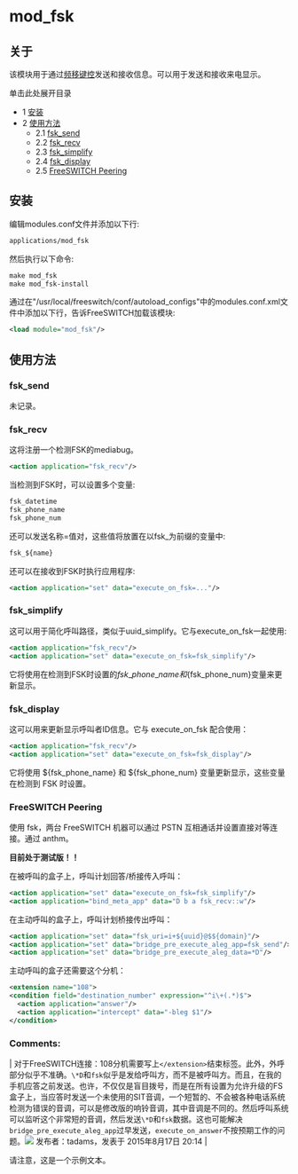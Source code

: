 # mod_fsk 

 

## 关于

该模块用于通过[频移键控](http://en.wikipedia.org/wiki/Frequency-shift%5Fkeying)发送和接收信息。可以用于发送和接收来电显示。

单击此处展开目录

* 1 [安装](#installing)
* 2 [使用方法](#usage)  
   * 2.1 [fsk\_send](#fsk_send)  
   * 2.2 [fsk\_recv](#fsk_recv)  
   * 2.3 [fsk\_simplify](#fsk_simplify)  
   * 2.4 [fsk\_display](#fsk_display)  
   * 2.5 [FreeSWITCH Peering](#freeswitch-peering)

## 安装

编辑modules.conf文件并添加以下行:

```xml
applications/mod_fsk
```

然后执行以下命令:

```xml
make mod_fsk
make mod_fsk-install 
```

通过在"/usr/local/freeswitch/conf/autoload\_configs"中的modules.conf.xml文件中添加以下行，告诉FreeSWITCH加载该模块:

```xml
<load module="mod_fsk"/>
```

## 使用方法

### fsk_send

未记录。

### fsk_recv

这将注册一个检测FSK的mediabug。

```xml
<action application="fsk_recv"/>
```

当检测到FSK时，可以设置多个变量:

```xml
fsk_datetime
fsk_phone_name
fsk_phone_num
```

还可以发送名称=值对，这些值将放置在以fsk\_为前缀的变量中:

```xml
fsk_${name}
```

还可以在接收到FSK时执行应用程序:

```xml
<action application="set" data="execute_on_fsk=..."/>
```

### fsk_simplify

这可以用于简化呼叫路径，类似于uuid\_simplify。它与execute\_on\_fsk一起使用:

```xml
<action application="fsk_recv"/>
<action application="set" data="execute_on_fsk=fsk_simplify"/>
```

它将使用在检测到FSK时设置的${fsk\_phone\_name}和${fsk\_phone\_num}变量来更新显示。

### fsk_display

这可以用来更新显示呼叫者ID信息。它与 execute_on_fsk 配合使用：

```xml
<action application="fsk_recv"/>
<action application="set" data="execute_on_fsk=fsk_display"/>
```

它将使用 ${fsk_phone_name} 和 ${fsk_phone_num} 变量更新显示，这些变量在检测到 FSK 时设置。

### FreeSWITCH Peering

使用 fsk，两台 FreeSWITCH 机器可以通过 PSTN 互相通话并设置直接对等连接。通过 anthm。

**目前处于测试版！！**

在被呼叫的盒子上，呼叫计划回答/桥接传入呼叫：

```xml
<action application="set" data="execute_on_fsk=fsk_simplify"/>
<action application="bind_meta_app" data="D b a fsk_recv::w"/>
```

在主动呼叫的盒子上，呼叫计划桥接传出呼叫：

```xml
<action application="set" data="fsk_uri=i+${uuid}@$${domain}"/>
<action application="set" data="bridge_pre_execute_aleg_app=fsk_send"/>
<action application="set" data="bridge_pre_execute_aleg_data=*D"/>
```

主动呼叫的盒子还需要这个分机：

```xml
<extension name="108">
<condition field="destination_number" expression="^i\+(.*)$">
  <action application="answer"/>
  <action application="intercept" data="-bleg $1"/>
</condition>
```

### Comments:

| 对于FreeSWITCH连接：108分机需要写上`</extension>`结束标签。此外，外呼部分似乎不准确。`\*D`和`fsk`似乎是发给呼叫方，而不是被呼叫方。而且，在我的手机应答之前发送。也许，不仅仅是盲目拨号，而是在所有设置为允许升级的FS盒子上，当应答时发送一个未使用的SIT音调，一个短暂的、不会被各种电话系统检测为错误的音调，可以是修改版的响铃音调，其中音调是不同的。然后呼叫系统可以监听这个非常短的音调，然后发送`\*D`和`fsk`数据。这也可能解决`bridge_pre_execute_aleg_app`过早发送，`execute_on_answer`不按预期工作的问题。![](/images/icons/contenttypes/comment_16.png) 发布者：tadams，发表于 2015年8月17日 20:14 |

请注意，这是一个示例文本。